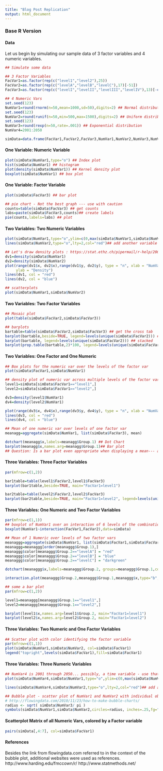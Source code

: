 ```yaml
---
title: "Blog Post Replication"
output: html_document
---
```

### Base R Version

#### Data
Let us begin by simulating our sample data of 3 factor variables and 4 numeric variables.

```r
## Simulate some data

## 3 Factor Variables
FacVar1=as.factor(rep(c("level1","level2"),25))
FacVar2=as.factor(rep(c("levelA","levelB","levelC"),17)[-51])
FacVar3=as.factor(rep(c("levelI","levelII","levelIII","levelIV"),13)[-c(51:52)])

## 4 Numeric Vars
set.seed(123)
NumVar1=round(rnorm(n=50,mean=1000,sd=50),digits=2) ## Normal distribution
set.seed(123)
NumVar2=round(runif(n=50,min=500,max=1500),digits=2) ## Uniform distribution
set.seed(123)
NumVar3=round(rexp(n=50,rate=.001)) ## Exponential distribution
NumVar4=2001:2050

simData=data.frame(FacVar1,FacVar2,FacVar3,NumVar1,NumVar2,NumVar3,NumVar4)
```

#### One Variable: Numeric Variable

```r
plot(simData$NumVar1,type="o") ## Index plot
hist(simData$NumVar1) ## histogram
plot(density(simData$NumVar1)) ## Kernel density plot
boxplot(simData$NumVar1) ## box plot
```

#### One Variable: Factor Variable

```r
plot(simData$FacVar3) ## bar plot

## pie chart - Not the best graph --- use with caution
counts=table(simData$FacVar3) ## get counts
labs=paste(simData$FacVar3,counts)## create labels
pie(counts,labels=labs) ## plot
```

#### Two Variables: Two Numeric Variables
```r
plot(simData$NumVar1,type="o",ylim=c(0,max(simData$NumVar1,simData$NumVar2)))## index plot with one variable
lines(simData$NumVar2,type="o",lty=2,col="red")## add another variable

## Let's draw density plots : https://stat.ethz.ch/pipermail/r-help/2006-August/111865.html
dv1=density(simData$NumVar1) 
dv2=density(simData$NumVar2)
plot(range(dv1$x, dv2$x),range(dv1$y, dv2$y), type = "n", xlab = "NumVar1(red) and NumVar2 (blue)",
     ylab = "Density")
lines(dv1, col = "red")
lines(dv2, col = "blue")

## scatterplots
plot(simData$NumVar1,simData$NumVar2)
```

#### Two Variables: Two Factor Variables
```r
## Mosaic plot
plot(table(simData$FacVar2,simData$FacVar3))

## barplots
bartable=table(simData$FacVar2,simData$FacVar3) ## get the cross tab
barplot(bartable,beside=TRUE, legend=levels(unique(simData$FacVar2))) ## plot 
barplot(bartable, legend=levels(unique(simData$FacVar2))) ## stacked
barplot(prop.table(bartable,2)*100, legend=levels(unique(simData$FacVar2))) ## stacked 100%
```

#### Two Variables: One Factor and One Numeric
```r
## Box plots for the numeric var over the levels of the factor var
plot(simData$FacVar1,simData$NumVar1) 

## density plot of numeric var across multiple levels of the factor var
level1=simData[simData$FacVar1=="level1",] 
level2=simData[simData$FacVar1=="level2",]

dv3=density(level1$NumVar1)
dv4=density(level2$NumVar1)

plot(range(dv3$x, dv4$x),range(dv3$y, dv4$y), type = "n", xlab = "NumVar1 at Level1 (red) and NumVar1 at Level2 (blue)",ylab = "Density")
lines(dv3, col = "red")
lines(dv4, col = "blue")

## Mean of one numeric var over levels of one factor var
meanagg=aggregate(simData$NumVar1, list(simData$FacVar3), mean)

dotchart(meanagg$x,labels=meanagg$Group.1) ## Dot Chart 
barplot(meanagg$x,names.arg=meanagg$Group.1)## Bar plot 
## Question: Is a bar plot even appropriate when displaying a mean--- a point?
```

#### Three Variables: Three Factor Variables

```r
par(mfrow=c(1,2))

bar1table=table(level1$FacVar2,level1$FacVar3)
barplot(bar1table,beside=TRUE, main="FacVar1=level1")

bar2table=table(level2$FacVar2,level2$FacVar3)
barplot(bar2table,beside=TRUE, main="FacVar1=level2", legend=levels(unique(level2$FacVar2)))
```

#### Three Variables: One Numeric and Two Factor Variables
```r
par(mfrow=c(1,1))
## boxplot of NumVar1 over an interaction of 6 levels of the combination of FacVar1 and FacVar2
boxplot(NumVar1~interaction(FacVar1,FacVar2),data=simData)

## Mean of 1 Numeric over levels of two factor vars
meanaggg=aggregate(simData$NumVar1, list(simData$FacVar1,simData$FacVar2), mean)
meanaggg=meanaggg[order(meanaggg$Group.1),]
meanaggg$color[meanaggg$Group.2=="levelA"] = "red"
meanaggg$color[meanaggg$Group.2=="levelB"] = "blue"
meanaggg$color[meanaggg$Group.2=="levelC"] = "darkgreen"  

dotchart(meanaggg$x,labels=meanaggg$Group.2, groups=meanaggg$Group.1,color=meanaggg$color) ## dotchart

interaction.plot(meanaggg$Group.2,meanaggg$Group.1,meanaggg$x,type="b", col=c(1:2),pch=c(18,24)) ## interaction plot - line plots of means

## some a bar plot
par(mfrow=c(1,2))

level1=meanaggg[meanaggg$Group.1=="level1",]
level2=meanaggg[meanaggg$Group.1=="level2",]

barplot(level1$x,names.arg=level1$Group.2, main="FacVar1=level1")
barplot(level2$x,names.arg=level2$Group.2, main="FacVar1=level2")
```

#### Three Variables: Two Numeric and One Factor Variables

```r
## Scatter plot with color identifying the factor variable
par(mfrow=c(1,1))
plot(simData$NumVar1,simData$NumVar2, col=simData$FacVar1)
legend("topright",levels(simData$FacVar1),fill=simData$FacVar1)
```

#### Three Variables: Three Numeric Variables 

```r
## NumVar4 is 2001 through 2050... possibly, a time variable - use that as the x-axis
plot(simData$NumVar4,simData$NumVar1,type="o",ylim=c(0,max(simData$NumVar1,simData$NumVar2)))## join dots with lines

lines(simData$NumVar4,simData$NumVar2,type="o",lty=2,col="red")## add another line

## Bubble plot - scatter plot of NumVar1 and NumVar2 with individual observations sized by NumVar3
# http://flowingdata.com/2010/11/23/how-to-make-bubble-charts/
radius <- sqrt( simData$NumVar3/ pi )
symbols(simData$NumVar1,simData$NumVar2,circles=radius, inches=.25,fg="white", bg="red", main="Sized by NumVar3")
```

#### Scatterplot Matrix of all Numeric Vars, colored by a Factor variable
```r
pairs(simData[,4:7], col=simData$FacVar1)
```

#### References

Besides the link from flowingdata.com referred to in the context of the bubble plot, additional websites were used as references. 
http://www.harding.edu/fmccown/r/
http://www.statmethods.net/